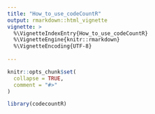 ```yaml
---
title: "How_to_use_codeCountR"
output: rmarkdown::html_vignette
vignette: >
  %\VignetteIndexEntry{How_to_use_codeCountR}
  %\VignetteEngine{knitr::rmarkdown}
  %\VignetteEncoding{UTF-8}
  
---
```


```r
knitr::opts_chunk$set(
  collapse = TRUE,
  comment = "#>"
)
```

```r
library(codecountR)
```
